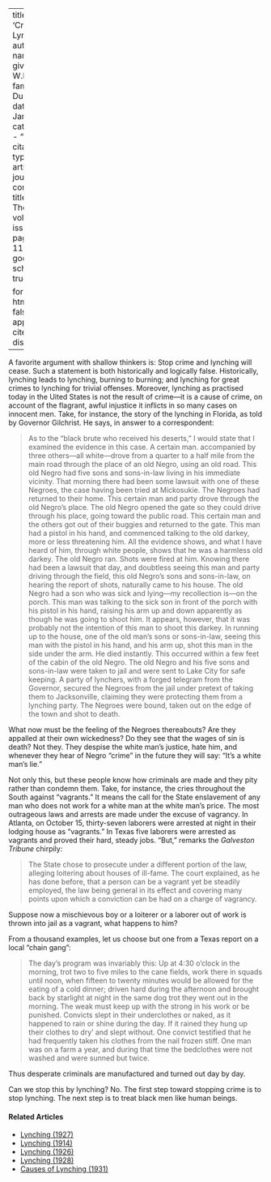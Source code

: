 
---
title: 'Crime and Lynching'
author:
  - name:
      given: W.E.B.
      family: Du Bois
date: Jan. 1912
categories: 
  - ""
citation: 
  type: article-journal
  container-title: The Crisis
  volume: 3
  issue: 3
  page: 113-114
google-scholar: true

format:
  html:
    toc: false
    appendix-cite-as: display
---



A favorite argument with shallow thinkers is: Stop
crime and lynching will cease. Such a statement is both historically and logically false. Historically, lynching leads to lynching, burning to burning; and lynching for great crimes to lynching for trivial offenses. Moreover, lynching as practised today in the Uited States is not the result of crime---it is a cause of crime, on account of the flagrant, awful injustice it inflicts in so many cases on innocent men. Take, for instance, the story of the lynching in Florida, as told by Governor Gilchrist. He says, in answer to a correspondent:

> As to the "black brute who received his deserts," I would state that I examined the evidence in this case. A certain man. accompanied by three others---all white---drove from a quarter to a half mile from the main road through the place of an old Negro, using an old road. This old Negro had five sons and sons-in-law living in his immediate vicinity. That morning there had been some lawsuit with one of these Negroes, the case having been tried at Mickosukie. The Negroes had returned to their home. This certain man and party drove through the old Negro's place. The old Negro opened the gate so they could drive through his place, going toward the public road. This certain man and the others got out of their buggies and returned to the gate. This man had a pistol in his hand, and commenced talking to the old darkey, more or less threatening him. All the evidence shows, and what I have heard of him, through white people, shows that he was a harmless old darkey. The old Negro ran. Shots were fired at him. Knowing there had been a lawsuit that day, and doubtless seeing this man and party driving through the field, this old Negro's sons and sons-in-law, on hearing the report of shots, naturally came to his house. The old Negro had a son who was sick and lying---my recollection is---on the porch. This man was talking to the sick son in front of the porch with his pistol in his hand, raising his arm up and down apparently as though he was going to shoot him. It appears, however, that it was probably not the intention of this man to shoot this darkey. In running up to the house, one of the old man's sons or sons-in-law, seeing this man with the pistol in his hand, and his arm up, shot this man in the side under the arm. He died instantly. This occurred within a few feet of the cabin of the old Negro. The old Negro and his five sons and sons-in-law were taken to jail and were sent to Lake City for safe keeping. A party of lynchers, with a forged telegram from the Governor, secured the Negroes from the jail under pretext of taking them to Jacksonville, claiming they were protecting them from a lynching party. The Negroes were bound, taken out on the edge of the town and shot to death.

What now must be the feeling of the Negroes thereabouts? Are they appalled at their own wickedness? Do they see that the wages of sin is death? Not they. They despise the white man's justice, hate him, and whenever they hear of Negro "crime" in the future they will say: "It's a white man's lie."

Not only this, but these people know how criminals are made and they pity rather than condemn them. Take, for instance, the cries throughout the South against "vagrants." It means the call for the State enslavement of
any man who does not work for a white man at the white man's price. The most outrageous laws and arrests are made under the excuse of vagrancy. In Atlanta, on October 15, thirty-seven laborers were arrested at night in their lodging house as "vagrants." In Texas five laborers were arrested as vagrants and proved their hard, steady jobs. "But," remarks the *Galveston Tribune* chirpily:

> The State chose to prosecute under a different portion of the law, alleging loitering about houses of ill-fame. The court explained, as he has done before, that a person can be a vagrant yet be steadily employed, the law being general in its effect and covering many points upon which a conviction can be had on a charge of vagrancy.

Suppose now a mischievous boy or a loiterer or a laborer out of work is thrown into jail as a vagrant, what happens to him?

From a thousand examples, let us choose but one from a Texas report on a local "chain gang":

> The day's program was invariably this: Up at 4:30 o'clock in the morning, trot two to five miles to the cane fields, work there in squads until noon, when fifteen to twenty minutes would be allowed for the eating of a cold dinner; driven hard during the afternoon and brought back by starlight at night in the same dog trot they went out in the morning. The weak must keep up with the strong in his work or be punished. Convicts slept in their underclothes or naked, as it happened to rain or shine during the day. If it rained they hung up their clothes to dry' and slept without. One convict testified that he had frequently taken his clothes from the nail frozen stiff. One man was on a farm a year, and during that time the bedclothes were not washed and were sunned but twice.

Thus desperate criminals are manufactured and turned out day by day.

Can we stop this by lynching? No. The first step toward stopping crime is to stop lynching. The next step is to treat black men like human beings.

<!-- Similar articles start here -->
<div  class="clear-wrap"></div>

#### Related Articles

* [Lynching (1927)](/Volumes/33/04/lynching.html)
* [Lynching (1914)](/Volumes/07/05/lynching.html)
* [Lynching (1926)](/Volumes/32/01/lynching.html)
* [Lynching (1928)](/Volumes/35/09/lynching.html)
* [Causes of Lynching (1931)](/Volumes/38/04/causes_of_lynching.html)

<!-- Similar articles end here -->